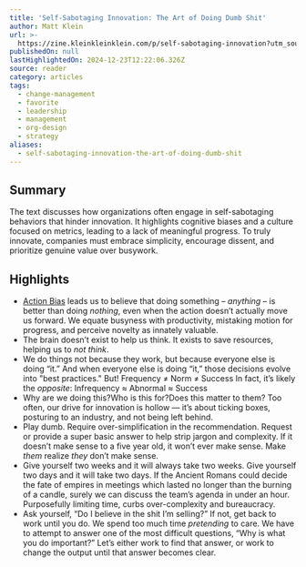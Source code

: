 ```yaml
---
title: 'Self-Sabotaging Innovation: The Art of Doing Dumb Shit'
author: Matt Klein
url: >-
  https://zine.kleinkleinklein.com/p/self-sabotaging-innovation?utm_source=post-email-title&publication_id=260920&post_id=151126526&utm_campaign=email-post-title&isFreemail=false&r=og9hp&triedRedirect=true&utm_medium=email
publishedOn: null
lastHighlightedOn: 2024-12-23T12:22:06.326Z
source: reader
category: articles
tags:
  - change-management
  - favorite
  - leadership
  - management
  - org-design
  - strategy
aliases:
  - self-sabotaging-innovation-the-art-of-doing-dumb-shit
---
```

## Summary

The text discusses how organizations often engage in self-sabotaging behaviors that hinder innovation. It highlights cognitive biases and a culture focused on metrics, leading to a lack of meaningful progress. To truly innovate, companies must embrace simplicity, encourage dissent, and prioritize genuine value over busywork.

## Highlights
- [Action Bias](https://thedecisionlab.com/biases/action-bias) leads us to believe that doing something – *anything* – is better than doing *nothing*, even when the action doesn’t actually move us forward. We equate busyness with productivity, mistaking motion for progress, and perceive novelty as innately valuable.
- The brain doesn’t exist to help us think.
  It exists to save resources, helping us to *not think*.
- We do things not because they work, but because everyone else is doing “it.”
  And when everyone else is doing “it,” those decisions evolve into "best practices."
  But!
  Frequency ≠ Norm ≠ Success
  In fact, it’s likely the *opposite*:
  Infrequency ≈ Abnormal ≈ Success
- Why are we doing this?Who is this for?Does this matter to them?
  Too often, our drive for innovation is hollow — it’s about ticking boxes, posturing to an industry, and not being left behind.
- Play dumb. Require over-simplification in the recommendation. Request or provide a super basic answer to help strip jargon and complexity. If it doesn’t make sense to a five year old, it won’t ever make sense. Make *them* realize *they* don’t make sense.
- Give yourself two weeks and it will always take two weeks. Give yourself two days and it will take two days. If the Ancient Romans could decide the fate of empires in meetings which lasted no longer than the burning of a candle, surely we can discuss the team’s agenda in under an hour. Purposefully limiting time, curbs over-complexity and bureaucracy.
- Ask yourself, “Do I believe in the shit I’m selling?” If not, get back to work until you do. We spend too much time *pretending* to care. We have to attempt to answer one of the most difficult questions, “Why is what you do important?” Let’s either work to find that answer, or work to change the output until that answer becomes clear.
